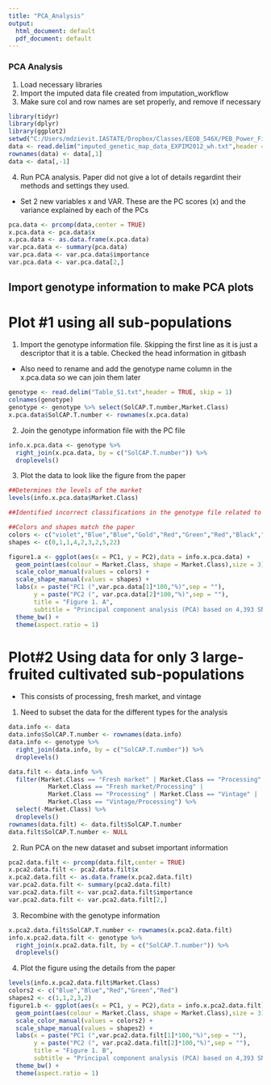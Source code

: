 ```yaml
---
title: "PCA_Analysis"
output:
  html_document: default
  pdf_document: default
---
```

### PCA Analysis
1. Load necessary libraries
2. Import the imputed data file created from imputation_workflow
3. Make sure col and row names are set properly, and remove if necessary
```r
library(tidyr)
library(dplyr)
library(ggplot2)
setwd("C:/Users/mdzievit.IASTATE/Dropbox/Classes/EEOB_546X/PEB_Power_Final_Project/Structure_Analysis/")
data <- read.delim("imputed_genetic_map_data_EXPIM2012_wh.txt",header = TRUE)
rownames(data) <- data[,1]
data <- data[,-1]
```
4. Run PCA analysis. Paper did not give a lot of details regardint their methods and settings they used.
  - Set 2 new variables x and VAR. These are the PC scores (x) and the variance explained by each of the PCs
```r
pca.data <- prcomp(data,center = TRUE)
x.pca.data <- pca.data$x
x.pca.data <- as.data.frame(x.pca.data)
var.pca.data <- summary(pca.data)
var.pca.data <- var.pca.data$importance
var.pca.data <- var.pca.data[2,]
```

## Import genotype information to make PCA plots
# Plot #1 using all sub-populations
1. Import the genotype information file. Skipping the first line as it is just a descriptor that it is a table. Checked the head information in gitbash
  - Also need to rename and add the genotype name column in the x.pca.data so we can join them later
```r
genotype <- read.delim("Table_S1.txt",header = TRUE, skip = 1)
colnames(genotype)
genotype <- genotype %>% select(SolCAP.T.number,Market.Class)
x.pca.data$SolCAP.T.number <- rownames(x.pca.data)
```
2. Join the genotype information file with the PC file
```r
info.x.pca.data <- genotype %>% 
  right_join(x.pca.data, by = c("SolCAP.T.number")) %>%
  droplevels()
```
3. Plot the data to look like the figure from the paper
```r
##Determines the levels of the market
levels(info.x.pca.data$Market.Class)

##Identified incorrect classifications in the genotype file related to the original PCA figure. Need to correct these to make the right plot. Fresh market/Processing is one that was changed after so it will be color coded as fresh market. Vintage/processing were ones that were changed after analysis, so will be color coded as processing

##Colors and shapes match the paper
colors <- c("violet","Blue","Blue","Gold","Red","Green","Red","Black","Gray")
shapes <- c(0,1,1,4,2,3,2,5,22)

figure1.a <- ggplot(aes(x = PC1, y = PC2),data = info.x.pca.data) + 
  geom_point(aes(colour = Market.Class, shape = Market.Class),size = 3) +
  scale_color_manual(values = colors) +
  scale_shape_manual(values = shapes) + 
  labs(x = paste("PC1 (",var.pca.data[1]*100,"%)",sep = ""),
       y = paste("PC2 (", var.pca.data[2]*100,"%)",sep = ""),
       title = "Figure 1. A",
       subtitle = "Principal component analysis (PCA) based on 4,393 SNP markers: All Sub-populations") +
  theme_bw() +
  theme(aspect.ratio = 1)
```

# Plot#2 Using data for only 3 large-fruited cultivated sub-populations
- This consists of processing, fresh market, and vintage
1. Need to subset the data for the different types for the analysis
```r
data.info <- data
data.info$SolCAP.T.number <- rownames(data.info) 
data.info <- genotype %>% 
  right_join(data.info, by = c("SolCAP.T.number")) %>%
  droplevels()

data.filt <- data.info %>%
  filter(Market.Class == "Fresh market" | Market.Class == "Processing" | 
           Market.Class == "Fresh market/Processing" |
           Market.Class == "Processing" | Market.Class == "Vintage" |
           Market.Class == "Vintage/Processing") %>%
  select(-Market.Class) %>%
  droplevels()
rownames(data.filt) <- data.filt$SolCAP.T.number
data.filt$SolCAP.T.number <- NULL

```
2. Run PCA on the new dataset and subset important information
```r
pca2.data.filt <- prcomp(data.filt,center = TRUE)
x.pca2.data.filt <- pca2.data.filt$x
x.pca2.data.filt <- as.data.frame(x.pca2.data.filt)
var.pca2.data.filt <- summary(pca2.data.filt)
var.pca2.data.filt <- var.pca2.data.filt$importance
var.pca2.data.filt <- var.pca2.data.filt[2,]
```

3. Recombine with the genotype information
```r
x.pca2.data.filt$SolCAP.T.number <- rownames(x.pca2.data.filt)
info.x.pca2.data.filt <- genotype %>% 
  right_join(x.pca2.data.filt, by = c("SolCAP.T.number")) %>%
  droplevels()

```

4. Plot the figure using the details from the paper
```r
levels(info.x.pca2.data.filt$Market.Class)
colors2 <- c("Blue","Blue","Red","Green","Red")
shapes2 <- c(1,1,2,3,2)
figure1.b <- ggplot(aes(x = PC1, y = PC2),data = info.x.pca2.data.filt) + 
  geom_point(aes(colour = Market.Class, shape = Market.Class),size = 3) +
  scale_color_manual(values = colors2) +
  scale_shape_manual(values = shapes2) + 
  labs(x = paste("PC1 (",var.pca2.data.filt[1]*100,"%)",sep = ""),
       y = paste("PC2 (", var.pca2.data.filt[2]*100,"%)",sep = ""),
       title = "Figure 1. B",
       subtitle = "Principal component analysis (PCA) based on 4,393 SNP markers: 3 large fruited sub-populations") +
  theme_bw() +
  theme(aspect.ratio = 1)

```

